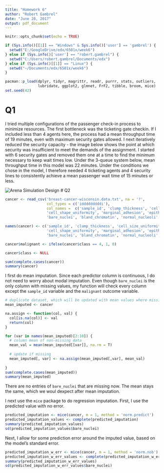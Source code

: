 ```yaml
---
title: "Homework 6"
author: "Robert Gambrel"
date: "June 28, 2017"
output: pdf_document
---
```


```r
knitr::opts_chunk$set(echo = TRUE)

if (Sys.info()[[1]] == "Windows" & Sys.info()['user'] == 'gambrel') {
  setwd("E:/GoogleDrive/edx/6501x/week6")
} else if (Sys.info()['user'] == "robert.gambrel") {
  setwd("C:/Users/robert.gambrel/Documents/edx")
} else if (Sys.info()[[1]] == "Linux") {
  setwd("~/Documents/edx/6501x/week6")
}

```

```r

pacman::p_load(dplyr, tidyr, magrittr, readr, purrr, stats, outliers, 
               lubridate, ggplot2, glmnet, FrF2, tibble, broom, mice)
set.seed(42)
```

# Q1

I tried multiple configurations of the passenger check-in process to minimize resources. The first bottleneck was the ticketing gate checkin. If I included less than 4 agents here, the process had a mean throughput time of 19 minutes, even with maximum security gates allowed. I next iteratively reduced the security capacity - the image below shows the point at which security was insufficient to meet the demands of the assignment. I started with 6 security gates and removed them one at a time to find the minimum necessary to keep wait times low. Under the 3-queue system below, mean throughput time in this model was 22 minutes. Under the conditions we chose in the model, I therefore needed 4 ticketing agents and 4 security lines to consistently achieve a mean passenger wait time of 15 minutes or less.

![Arena Simulation Design](simulation_flow.png)
# Q2
```r
cancer <- read_csv('breast-cancer-wisconsin.data.txt', na = '?',
                   col_types = c('idddddddddi'),
                   col_names =  c('sample_id', 'clump_thickness', 'cell_size_uniformity',
                   'cell_shape_uniformity', 'marginal_adhesion', 'epithelial_cell_size',
                   'bare_nuclei', 'bland_chromatin', 'normal_nucleoli', 'mitoses', 'class'))

names(cancer) <- c('sample_id', 'clump_thickness', 'cell_size_uniformity',
                   'cell_shape_uniformity', 'marginal_adhesion', 'epithelial_cell_size',
                   'bare_nuclei', 'bland_chromatin', 'normal_nucleoli', 'mitoses', 'class')

cancer$malignant <- ifelse(cancer$class == 4, 1, 0)

cancer$class <- NULL

sum(complete.cases(cancer))
summary(cancer)

```

I first do mean imputation. Since each predictor column is continuous, I do not need to worry about modal imputation. Even though `bare_nuclei` is the only column with missing values, my function will check every column except the `sample_id` variable and the `malignant` outcome variable.

```r
# duplicate dataset, which will be updated with mean values where missing
mean_imputed <- cancer

na.assign <- function(col, val) {
  col[is.na(col)] <- val
  return(col)
}

for (var in names(mean_imputed)[2:10]) {
  # column mean of non-missing data
  mean_val = mean(mean_imputed[[var]], na.rm = T)
  
  # update if missing
  mean_imputed[, var] <- na.assign(mean_imputed[,var], mean_val)
  
}
sum(complete.cases(mean_imputed))
summary(mean_imputed)
```
There are no entries of `bare_nuclei` that are missing now. The mean stays the same, which we woul dexpect after mean imputation.

I next use the `mice` package to do regression imputation. First, I use the predicted value with no error.

```r
predicted_imputation <- mice(cancer, m = 1, method = 'norm.predict')
predicted_imputation_values <- complete(predicted_imputation)
summary(predicted_imputation_values)
sd(predicted_imputation_values$bare_nuclei)
```

Next, I allow for some prediction error around the imputed value, based on the model's standard error.

```r
predicted_imputation_w_err <- mice(cancer, m = 1, method = 'norm.nob')
predicted_imputation_w_err_values <- complete(predicted_imputation_w_err)
summary(predicted_imputation_w_err_values)
sd(predicted_imputation_w_err_values$bare_nuclei)

```
